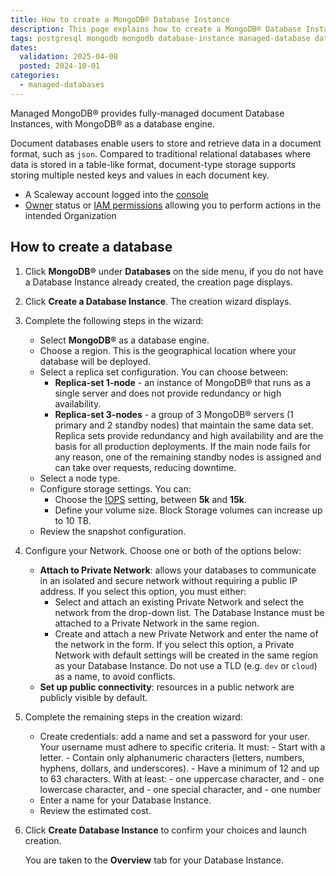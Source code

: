 ```yaml
---
title: How to create a MongoDB® Database Instance
description: This page explains how to create a MongoDB® Database Instance
tags: postgresql mongodb mongodb database-instance managed-database database
dates:
  validation: 2025-04-08
  posted: 2024-10-01
categories:
  - managed-databases
---
```



Managed MongoDB® provides fully-managed document Database Instances, with MongoDB® as a database engine.

Document databases enable users to store and retrieve data in a document format, such as `json`. Compared to traditional relational databases where data is stored in a table-like format, document-type storage supports storing multiple nested keys and values in each document key.

<Requirements />

- A Scaleway account logged into the [console](https://console.scaleway.com)
- [Owner](/iam/concepts/#owner) status or [IAM permissions](/iam/concepts/#permission) allowing you to perform actions in the intended Organization


## How to create a database

1. Click **MongoDB®** under **Databases** on the side menu, if you do not have a Database Instance already created, the creation page displays.
2. Click **Create a Database Instance**. The creation wizard displays.
3. Complete the following steps in the wizard:
    - Select **MongoDB®** as a database engine.
    - Choose a region. This is the geographical location where your database will be deployed.
    - Select a replica set configuration. You can choose between:
        - **Replica-set 1-node** - an instance of MongoDB® that runs as a single server and does not provide redundancy or high availability.
        - **Replica-set 3-nodes** - a group of 3 MongoDB® servers (1 primary and 2 standby nodes) that maintain the same data set. Replica sets provide redundancy and high availability and are the basis for all production deployments. If the main node fails for any reason, one of the remaining standby nodes is assigned and can take over requests, reducing downtime.
    - Select a node type.
    - Configure storage settings. You can:
      - Choose the [IOPS](/block-storage/concepts/#iops) setting, between **5k** and **15k**.
      - Define your volume size. Block Storage volumes can increase up to 10 TB.
    - Review the snapshot configuration.
4. Configure your Network. Choose one or both of the options below:
    - **Attach to Private Network**: allows your databases to communicate in an isolated and secure network without requiring a public IP address. If you select this option, you must either:
      - Select and attach an existing Private Network and select the network from the drop-down list.
          <Message type="important">
            The Database Instance must be attached to a Private Network in the same region.
          </Message>
      - Create and attach a new Private Network and enter the name of the network in the form.
          <Message type="important">
            If you select this option, a Private Network with default settings will be created in the same region as your Database Instance. Do not use a TLD (e.g. `dev` or `cloud`) as a name, to avoid conflicts.
          </Message>
    - **Set up public connectivity**: resources in a public network are publicly visible by default.
5. Complete the remaining steps in the creation wizard:
    - Create credentials: add a name and set a password for your user.
      <Message type="important">
        Your username must adhere to specific criteria. It must:
          - Start with a letter.
          - Contain only alphanumeric characters (letters, numbers, hyphens, dollars, and underscores).
          - Have a minimum of 12 and up to 63 characters. With at least:
              - one uppercase character, and
              - one lowercase character, and
              - one special character, and
              - one number
      </Message>
    - Enter a name for your Database Instance.
    - Review the estimated cost.
4. Click **Create Database Instance** to confirm your choices and launch creation.

     You are taken to the **Overview** tab for your Database Instance.